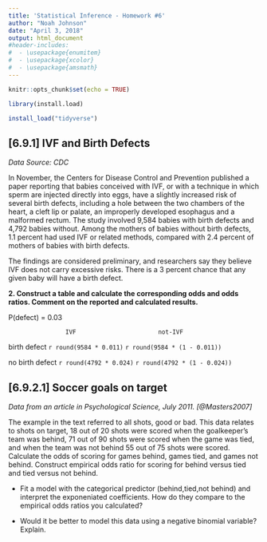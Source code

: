 ```yaml
---
title: 'Statistical Inference - Homework #6'
author: "Noah Johnson"
date: "April 3, 2018"
output: html_document
#header-includes:
#  - \usepackage{enumitem}
#  - \usepackage{xcolor}
#  - \usepackage{amsmath}
---
```


```r
knitr::opts_chunk$set(echo = TRUE)

library(install.load)

install_load("tidyverse")
```

## [6.9.1] IVF and Birth Defects

*Data Source: CDC*

In November, the Centers for Disease Control and Prevention published a paper reporting that babies conceived with IVF, or with a technique in which sperm are injected directly into eggs, have a slightly increased risk of several birth defects, including a hole between the two chambers of the heart, a cleft lip or palate, an improperly developed esophagus and a malformed rectum. The study involved 9,584 babies with birth defects and 4,792 babies without. Among the mothers of babies without birth defects, 1.1 percent had used IVF or related methods, compared with 2.4 percent of mothers of babies with birth defects.

The findings are considered preliminary, and researchers say they believe IVF does not carry excessive risks. There is a 3 percent chance that any given baby will have a birth defect.

**2. Construct a table and calculate the corresponding odds and odds ratios. Comment on the reported and calculated results.**

P(defect) = 0.03



                    IVF                       not-IVF
birth defect  `r round(9584 * 0.011)`  `r round(9584 * (1 - 0.011))`

no birth defect `r round(4792 * 0.024)`  `r round(4792 * (1 - 0.024))`

## [6.9.2.1] Soccer goals on target

*Data from an article in Psychological Science, July 2011. [@Masters2007]*

The example in the text referred to all shots, good or bad. This data relates to shots on target, 18 out of 20 shots were scored when the goalkeeper’s team was behind, 71 out of 90 shots were scored when the game was tied, and when the team was not behind 55 out of 75 shots were scored. Calculate the odds of scoring for games behind, games tied, and games not behind. Construct empirical odds ratio for scoring for behind versus tied and tied versus not behind.

+ Fit a model with the categorical predictor (behind,tied,not behind) and interpret the exponeniated coefficients. How do they compare to the empirical odds ratios you calculated?

+ Would it be better to model this data using a negative binomial variable? Explain.
